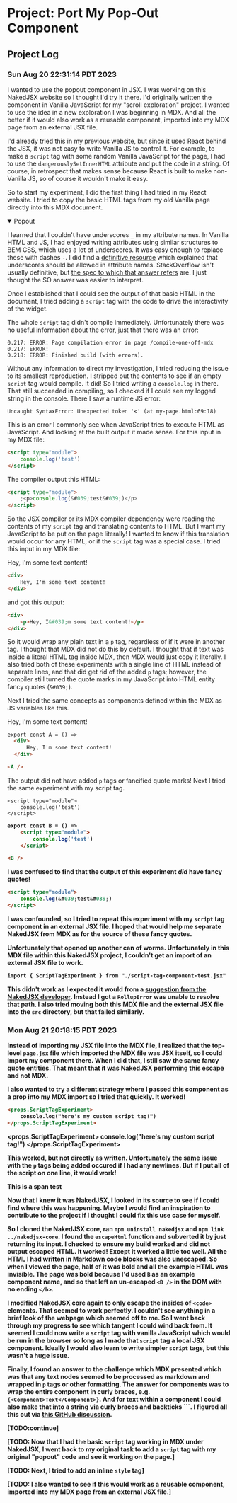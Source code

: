 # Project: Port My Pop-Out Component 

## Project Log

### Sun Aug 20 22:31:14 PDT 2023

I wanted to use the popout component in JSX. I was working on this NakedJSX website so I thought I'd try it there. I'd originally written the component in Vanilla JavaScript for my "scroll exploration" project. I wanted to use the idea in a new exploration I was beginning in MDX. And all the better if it would also work as a reusable component, imported into my MDX page from an external JSX file.

I'd already tried this in my previous website, but since it used React behind the JSX, it was not easy to write Vanilla JS to control it. For example, to make a `script` tag with some random Vanilla JavaScript for the page, I had to use the `dangerouslySetInnerHTML` attribute and put the code in a string. Of course, in retrospect that makes sense because React is built to make non-Vanilla JS, so of course it wouldn't make it easy.

So to start my experiment, I did the first thing I had tried in my React website. I tried to copy the basic HTML tags from my old Vanilla page directly into this MDX document.

<details cpnt-popout open>
    <summary>Popout</summary>
    <div cpnt-popout--target></div>
</details>

I learned that I couldn't have underscores `_` in my attribute names. In Vanilla HTML and JS, I had enjoyed writing attributes using similar structures to BEM CSS, which uses a lot of underscores. It was easy enough to replace these with dashes `-`. I did find a [definitive resource](https://stackoverflow.com/a/926136) which explained that underscores should be allowed in attribute names. StackOverflow isn't usually definitive, but [the spec to which that answer refers](https://html.spec.whatwg.org/multipage/syntax.html#attributes-2) are. I just thought the SO answer was easier to interpret.

Once I established that I could see the output of that basic HTML in the document, I tried adding a `script` tag with the code to drive the interactivity of the widget.

<script type="module">
    console.log('test')
</script>

The whole `script` tag didn't compile immediately. Unfortunately there was no useful information about the error, just that there was an error:

```
0.217: ERROR: Page compilation error in page /compile-one-off-mdx
0.217: ERROR:
0.218: ERROR: Finished build (with errors).
```

Without any information to direct my investigation, I tried reducing the issue to its smallest reproduction. I stripped out the contents to see if an empty `script` tag would compile. It did! So I tried writing a `console.log` in there. That still succeeded in compiling, so I checked if I could see my logged string in the console. There I saw a runtime JS error:

```
Uncaught SyntaxError: Unexpected token '<' (at my-page.html:69:18)
```

This is an error I commonly see when JavaScript tries to execute HTML as JavaScript. And looking at the built output it made sense. For this input in my MDX file:

```html
<script type="module">
    console.log('test')
</script>
```

The compiler output this HTML:

```html
<script type="module">
    ;<p>console.log(&#039;test&#039;)</p>
</script>
```

So the JSX compiler or its MDX compiler dependency were reading the contents of my `script` tag and translating contents to HTML. But I want my JavaScript to be put on the page literally! I wanted to know if this translation would occur for any HTML, or if the `script` tag was a special case. I tried this input in my MDX file:

<div>Hey, I'm some text content!</div>

```html
<div>
    Hey, I'm some text content!
</div>
```

and got this output:

```html
<div>
    <p>Hey, I&#039;m some text content!</p>
</div>
```

So it would wrap any plain text in a `p` tag, regardless of if it were in another tag. I thought that MDX did not do this by default. I thought that if text was inside a literal HTML tag inside MDX, then MDX would just copy it literally. I also tried both of these experiments with a single line of HTML instead of separate lines, and that did get rid of the added `p` tags; however, the compiler still turned the quote marks in my JavaScript into HTML entity fancy quotes (`&#039;`).

Next I tried the same concepts as components defined within the MDX as JS variables like this.

  <div>
      Hey, I'm some text content!
  </div>

<A />

```html
export const A = () =>
  <div>
      Hey, I'm some text content!
  </div>

<A />
```

The output did not have added `p` tags or fancified quote marks! Next I tried the same experiment with my script tag.

    <script type="module">
        console.log('test')
    </script>

<B />

```html
export const B = () =>
    <script type="module">
        console.log('test')
    </script>

<B />
```

I was confused to find that the output of this experiment *did* have  fancy quotes!

```html
<script type="module">
    console.log(&#039;test&#039;)
</script>
```

I was confounded, so I tried to repeat this experiment with my `script` tag component in an external JSX file. I hoped that would help me separate NakedJSX from MDX as for the source of these fancy quotes.

Unfortunately that opened up another can of worms. Unfortunately in this MDX file within this NakedJSX project, I couldn't get an import of an external JSX file to work.

```html
import { ScriptTagExperiment } from "./script-tag-component-test.jsx"
```

This didn't work as I expected it would from a [suggestion from the NakedJSX developer](https://discord.com/channels/1101319012673134614/1101319013285498882/1123077151789432863). Instead I got a `RollupError` was unable to resolve that path. I also tried moving both this MDX file and the external JSX file into the `src` directory, but that failed similarly.

### Mon Aug 21 20:18:15 PDT 2023

Instead of importing my JSX file into the MDX file, I realized that the top-level `page.jsx` file which imported the MDX file was JSX itself, so I could import my component there. When I did that, I still saw the same fancy quote entities. That meant that it was NakedJSX performing this escape and not MDX.

I also wanted to try a different strategy where I passed this component as a prop into my MDX import so I tried that quickly. It worked!

```html
<props.ScriptTagExperiment>
    console.log("here's my custom script tag!")
</props.ScriptTagExperiment>
```

<props.ScriptTagExperiment> console.log("here's my custom script tag!") </props.ScriptTagExperiment>

This worked, but not directly as written. Unfortunately the same issue with the `p` tags being added occured if I had any newlines. But if I put all of the script on one line, it would work!

<div>
  <span>This is a span test</span>
</div>

Now that I knew it was NakedJSX, I looked in its source to see if I could find where this was happening. Maybe I would find an inspiration to contribute to the project if I thought I could fix this use case for myself.

So I cloned the NakedJSX core, ran `npm uninstall nakedjsx` and `npm link ../nakedjsx-core`. I found the `escapeHtml` function and subverted it by just returning its input. I checked to ensure my build worked and did not output escaped HTML. It worked! Except it worked a little too well. All the HTML I had written in Markdown code blocks was also unescaped. So when I viewed the page, half of it was bold and all the example HTML was invisible. The page was bold because I'd used `B` as an example component name, and so that left an un-escaped `<B />` in the DOM with no ending `</b>`.

I modified NakedJSX core again to only escape the insides of `<code>` elements. That seemed to work perfectly. I couldn't see anything in a brief look of the webpage which seemed off to me. So I went back through my progress to see which tangent I could wind back from. It seemed I could now write a `script` tag with vanilla JavaScript which would be run in the browser so long as I made that `script` tag a local JSX component. Ideally I would also learn to write simpler `script` tags, but this wasn't a huge issue.

Finally, I found an answer to the challenge which MDX presented which was that any text nodes seemed to be processed as markdown and wrapped in `p` tags or other formatting. The answer for components was to wrap the entire component in curly braces, e.g. `{<Component>Text</Component>}`. And for text within a component I could also make that into a string via curly braces and backticks `\``. I figured all this out via [this GitHub discussion](https://github.com/orgs/mdx-js/discussions/1603#discussioncomment-1091688).  

[TODO:continue]

[TODO: Now that I had the basic `script` tag working in MDX under NakedJSX, I went back to my original task to add a `script` tag with my original "popout" code and see it working on the page.]

[TODO: Next, I tried to add an inline `style` tag]

[TODO: I also wanted to see if this would work as a reusable component, imported into my MDX page from an external JSX file.]
